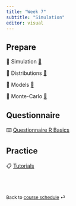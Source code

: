 ```yaml
---
title: "Week 7"
subtitle: "Simulation"
editor: visual
---
```



## Prepare

📖 Simulation [🔗](/contents/week-7/01_simulation.qmd)

📖 Distributions [🔗](/contents/week-7/02_distributions.qmd)

📖 Models [🔗](/contents/week-7/03_models.qmd)

📖 Monte-Carlo [🔗](/contents/week-7/04_monte_carlo.qmd)


## Questionnaire

⌨️ [Questionnaire R Basics](/questionnaire/qcm-week-7.qmd)

## Practice

📋 [Tutorials](/labs/lab-week-7.qmd)

<br><br>

::: {style="font-size: 0.875em;"}
Back to [course schedule](/ "Course schedule") ⏎
:::